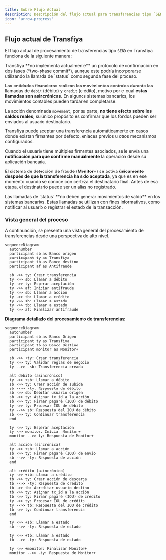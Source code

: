 ```yaml
---
title: Sobre Flujo Actual
description: Descripción del flujo actual para transferencias tipo `SEND` en Transfiya, incluyendo detalles sobre llamadas, confirmaciones, y detección de fraude.
icon: 'arrow-progress'
---
```


## Flujo actual de Transfiya

El flujo actual de procesamiento de transferencias tipo `SEND` en Transfiya funciona de la siguiente manera:

<Info>
Transfiya **no implementa actualmente** un protocolo de confirmación en dos fases (*two-phase commit*), aunque este podría incorporarse utilizando la llamada de `status` como segunda fase del proceso.
</Info>

Las entidades financieras realizan los movimientos centrales durante las llamadas de `debit` (débito) y `credit` (crédito), motivo por el cual **estas llamadas son asincrónicas**. En algunos sistemas bancarios, los movimientos contables pueden tardar en completarse.

La acción denominada `movement`, por su parte, **no tiene efecto sobre los saldos reales**; su único propósito es confirmar que los fondos pueden ser enviados al usuario destinatario.

<Tip>
Transfiya puede aceptar una transferencia automáticamente en casos donde existan firmantes por defecto, enlaces previos u otros mecanismos configurados.
</Tip>

Cuando el usuario tiene múltiples firmantes asociados, se le envía una **notificación para que confirme manualmente** la operación desde su aplicación bancaria.

El sistema de detección de fraude (**Monitor+**) se activa **únicamente después de que la transferencia ha sido aceptada**, ya que es en ese momento cuando se conoce con certeza el destinatario final. Antes de esa etapa, el destinatario puede ser un alias no registrado.

<Warning>
Las llamadas de `status` **no deben generar movimientos de saldo** en los sistemas bancarios. Estas llamadas se utilizan con fines informativos, como notificar al usuario o registrar el estado de la transacción.
</Warning>

### Vista general del proceso

A continuación, se presenta una vista general del procesamiento de transferencias desde una perspectiva de alto nivel.

```mermaid
sequenceDiagram
  autonumber
  participant sb as Banco origen
  participant ty as Transfiya
  participant tb as Banco destino
  participant af as Antifraude

  sb ->> ty: Crear transferencia
  ty ->> sb: Llamar a débito
  ty ->> ty: Esperar aceptación
  ty ->> af: Iniciar antifraude
  ty ->> sb: Llamar a acción
  ty ->> tb: Llamar a crédito
  ty ->> sb: Llamar a estado
  ty ->> tb: Llamar a estado
  ty ->> af: Finalizar antifraude
```
**Diagrama detallado del procesamiento de transferencias:**
```mermaid
sequenceDiagram
  autonumber
  participant sb as Banco Origen
  participant ty as Transfiya
  participant tb as Banco Destino
  participant monitor as Monitor+

  sb ->> +ty: Crear transferencia
  ty ->> ty: Validar reglas de negocio
  ty -->> -sb: Transferencia creada

  alt débito (asincrónico)
  ty ->> +sb: Llamar a débito
  sb ->> ty: Crear acción de subida
  sb -->> -ty: Respuesta de débito
  sb ->> sb: Debitar usuario origen
  sb ->> ty: Asignar tx_id a la acción
  sb ->> ty: Firmar pagaré (IOU) de débito
  ty ->> ty: Procesar IOU de débito
  ty -->> sb: Respuesta del IOU de débito
  sb ->> ty: Continuar transferencia
  end

  ty ->> ty: Esperar aceptación
  ty ->> monitor: Iniciar Monitor+
  monitor -->> ty: Respuesta de Monitor+

  alt acción (sincrónica)
  ty ->> +sb: Llamar a acción
  sb ->> ty: Firmar pagaré (IOU) de envío
  sb -->> -ty: Respuesta de acción
  end

  alt crédito (asincrónico)
  ty ->> +tb: Llamar a crédito
  tb ->> ty: Crear acción de descarga
  tb -->> -ty: Respuesta de crédito
  tb ->> tb: Acreditar usuario destino
  tb ->> ty: Asignar tx_id a la acción
  tb ->> ty: Firmar pagaré (IOU) de crédito
  ty ->> ty: Procesar IOU de crédito
  ty -->> tb: Respuesta del IOU de crédito
  tb ->> ty: Continuar transferencia
  end

  ty ->> +sb: Llamar a estado
  sb -->> -ty: Respuesta de estado

  ty ->> +tb: Llamar a estado
  tb -->> -ty: Respuesta de estado

  ty ->> +monitor: Finalizar Monitor+
  monitor -->> -ty: Respuesta de Monitor+
```